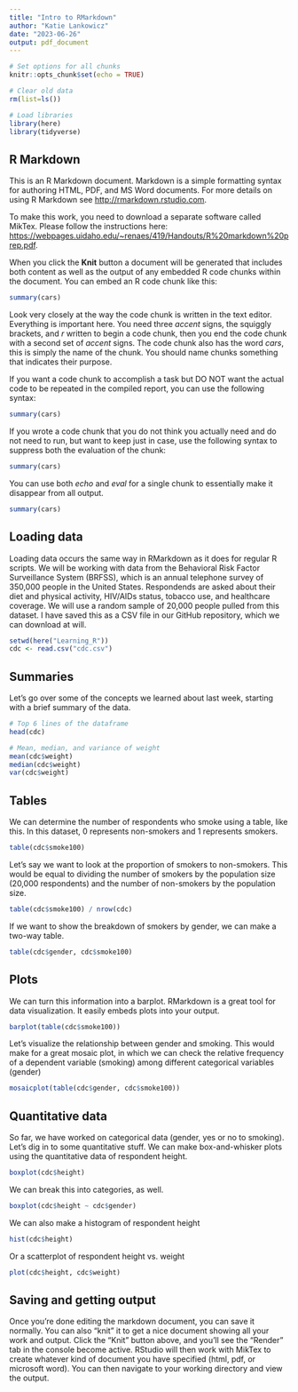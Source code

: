 ---
title: "Intro to RMarkdown"
author: "Katie Lankowicz"
date: "2023-06-26"
output: pdf_document
---

```{r setup, include=FALSE}
# Set options for all chunks
knitr::opts_chunk$set(echo = TRUE)

# Clear old data
rm(list=ls())

# Load libraries
library(here)
library(tidyverse)
```

## R Markdown

This is an R Markdown document. Markdown is a simple formatting syntax for authoring HTML, PDF, and MS Word documents. For more details on using R Markdown see <http://rmarkdown.rstudio.com>.

To make this work, you need to download a separate software called MikTex. Please follow the instructions here:
<https://webpages.uidaho.edu/~renaes/419/Handouts/R%20markdown%20prep.pdf>.

When you click the **Knit** button a document will be generated that includes both content as well as the output of any embedded R code chunks within the document. You can embed an R code chunk like this:

```{r cars}
summary(cars)
```

Look very closely at the way the code chunk is written in the text editor. Everything is important here. You need three _accent_ signs, the squiggly brackets, and _r_ written to begin a code chunk, then you end the code chunk with a second set of _accent_ signs. The code chunk also has the word _cars_, this is simply the name of the chunk. You should name chunks something that indicates their purpose.

If you want a code chunk to accomplish a task but DO NOT want the actual code to be repeated in the compiled report, you can use the following syntax:

```{r hidecode, echo=FALSE}
summary(cars)
```

If you wrote a code chunk that you do not think you actually need and do not need to run, but want to keep just in case, use the following syntax to suppress both the evaluation of the chunk:

```{r donotrun, eval=FALSE}
summary(cars)
```

You can use both _echo_ and _eval_ for a single chunk to essentially make it disappear from all output.

```{r hideentirely, echo=FALSE, eval=FALSE}
summary(cars)
```

\newpage

## Loading data

Loading data occurs the same way in RMarkdown as it does for regular R scripts. We will be working with data from the Behavioral Risk Factor Surveillance System (BRFSS), which is an annual telephone survey of 350,000 people in the United States. Respondends are asked about their diet and physical activity, HIV/AIDs status, tobacco use, and healthcare coverage. We will use a random sample of 20,000 people pulled from this dataset. I have saved this as a CSV file in our GitHub repository, which we can download at will.

```{r loaddata}
setwd(here("Learning_R"))
cdc <- read.csv("cdc.csv")
```

## Summaries

Let's go over some of the concepts we learned about last week, starting with a brief summary of the data.

```{r datasummary, echo=FALSE}
# Top 6 lines of the dataframe
head(cdc)

# Mean, median, and variance of weight
mean(cdc$weight)
median(cdc$weight)
var(cdc$weight)

```

\newpage

## Tables
 
We can determine the number of respondents who smoke using a table, like this. In this dataset, 0 represents non-smokers and 1 represents smokers.

```{r smokertable}
table(cdc$smoke100)

```

Let's say we want to look at the proportion of smokers to non-smokers. This would be equal to dividing the number of smokers by the population size (20,000 respondents) and the number of non-smokers by the population size. 

```{r relfreq}
table(cdc$smoke100) / nrow(cdc)
```

If we want to show the breakdown of smokers by gender, we can make a two-way table.
```{r twoway-table}
table(cdc$gender, cdc$smoke100)
```

\newpage

## Plots

We can turn this information into a barplot. RMarkdown is a great tool for data visualization. It easily embeds plots into your output.
```{r barplot}
barplot(table(cdc$smoke100))
```

\newpage

Let's visualize the relationship between gender and smoking. This would make for a great mosaic plot, in which we can check the relative frequency of a dependent variable (smoking) among different categorical variables (gender)
```{r mosaicplot}
mosaicplot(table(cdc$gender, cdc$smoke100))
```

\newpage

## Quantitative data

So far, we have worked on categorical data (gender, yes or no to smoking). Let's dig in to some quantitative stuff. We can make box-and-whisker plots using the quantitative data of respondent height.

```{r boxplots}
boxplot(cdc$height)
```

\newpage

We can break this into categories, as well.

```{r boxplot-gender}
boxplot(cdc$height ~ cdc$gender)
```

\newpage

We can also make a histogram of respondent height
```{r histogram}
hist(cdc$height)
```

\newpage

Or a scatterplot of respondent height vs. weight
```{r scatterplot}
plot(cdc$height, cdc$weight)
```

\newpage

## Saving and getting output

Once you're done editing the markdown document, you can save it normally. You can also "knit" it to get a nice document showing all your work and output. Click the "Knit" button above, and you'll see the "Render" tab in the console become active. RStudio will then work with MikTex to create whatever kind of document you have specified (html, pdf, or microsoft word). You can then navigate to your working directory and view the output.